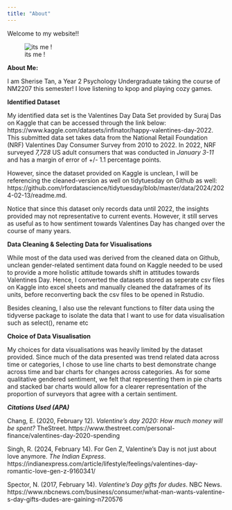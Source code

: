 ```yaml
---
title: "About"
---
```


Welcome to my website!!

![its me !](images/IMG_9264.jpeg)

**About Me:**

I am Sherise Tan, a Year 2 Psychology Undergraduate taking the course of NM2207 this semester! I love listening to kpop and playing cozy games.

**Identified Dataset**

My identified data set is the Valentines Day Data Set provided by Suraj Das on Kaggle that can be accessed through the link below: https://www.kaggle.com/datasets/infinator/happy-valentines-day-2022. This submitted data set takes data from the National Retail Foundation (NRF) Valentines Day Consumer Survey from 2010 to 2022. In 2022, NRF surveyed *7,728* US adult consumers that was conducted in *January 3-11* and has a margin of error of +/- 1.1 percentage points.

However, since the dataset provided on Kaggle is unclean, I will be referencing the cleaned-version as well on tidytuesday on Github as well: https://github.com/rfordatascience/tidytuesday/blob/master/data/2024/2024-02-13/readme.md.

Notice that since this dataset only records data until 2022, the insights provided may not representative to current events. However, it still serves as useful as to how sentiment towards Valentines Day has changed over the course of many years.

**Data Cleaning & Selecting Data for Visualisations**

While most of the data used was derived from the cleaned data on Github, unclean gender-related sentiment data found on Kaggle needed to be used to provide a more holistic attitude towards shift in attitudes towards Valentines Day. Hence, I converted the datasets stored as seperate csv files on Kaggle into excel sheets and manually cleaned the dataframes of its units, before reconverting back the csv files to be opened in Rstudio.

Besides cleaning, I also use the relevant functions to filter data using the tidyverse package to isolate the data that I want to use for data visualisation such as select(), rename etc

**Choice of Data Visualisation**

My choices for data visualisations was heavily limited by the dataset provided. Since much of the data presented was trend related data across time or categories, I chose to use line charts to best demonstrate change across time and bar charts for changes across categories. As for some qualitative gendered sentiment, we felt that representing them in pie charts and stacked bar charts would allow for a clearer representation of the proportion of surveyors that agree with a certain sentiment.

***Citations Used (APA)***

Chang, E. (2020, February 12). *Valentine’s day 2020: How much money will be spent?* TheStreet. https://www.thestreet.com/personal-finance/valentines-day-2020-spending

Singh, R. (2024, February 14). For Gen Z, Valentine’s Day is not just about love anymore. *The Indian Express*. https://indianexpress.com/article/lifestyle/feelings/valentines-day-romantic-love-gen-z-9160341/

Spector, N. (2017, February 14). *Valentine’s Day gifts for dudes*. NBC News. https://www.nbcnews.com/business/consumer/what-man-wants-valentine-s-day-gifts-dudes-are-gaining-n720576
